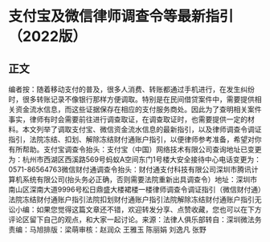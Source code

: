 # 支付宝及微信律师调查令等最新指引（2022版）
## 正文
编者按：随着移动支付的普及，很多人消费、转账都通过手机进行，在发生纠纷时，很多转账记录不像银行那样方便调取。特别是在民间借贷案件中，需要提供相关资金流水信息，而这些证据保存在相应的支付服务商处。因此为了查明相关案件事实，律师有时会需要前往进行调查取证，在调查取证时，也需要提供一定的材料。本文列举了调取支付宝、微信资金流水信息的最新指引，以及律师调查令调证指引，法院冻结、扣划、解除冻结财付通账户指引，以便律师参考准备，希望对你有所帮助。支付宝调查令抬头：支付宝（中国）网络技术有限公司查询地址已变更为：杭州市西湖区西溪路569号蚂蚁A空间东门1号楼大安全接待中心电话变更为：0571-86564763微信财付通调查令抬头：财付通支付科技有限公司深圳市腾讯计算机系统有限公司(抬头务必正确，否则需要法院重新出具调查令）地址：深圳市南山区深南大道9996号松日鼎盛大楼裙楼一楼律师调查令调证指引（微信财付通）法院冻结财付通账户指引法院扣划财付通账户指引法院解除冻结财付通账户指引无讼小编：如果您觉得这篇文章还不错，欢迎转发分享、点赞收藏，您也可以在下方评论区留下自己的观点，和大家一起讨论。来源：法律人俱乐部转自：深圳微法务责编：马旭排版：梁萌审核：赵润众 王雅玉 陈丽娟 刘逸凡 张野